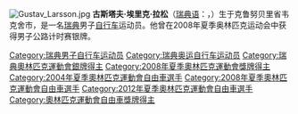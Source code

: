 {{MedalTableTop}}
{{MedalCountry| {{SWE}} }}
{{MedalSport| 男子[[公路自行車運動|公路自行車運動]] }}
{{MedalCompetition|[[奧林匹克運動會|奧林匹克運動會]]}}
{{MedalSilver | [[2008年夏季奧林匹克運動會|2008年北京]]| [[2008年夏季奧林匹克運動會自行車比賽|公路計時賽]]}}
{{MedalBottom}}
[[File:Gustav_Larsson.jpg|thumb]]
'''古斯塔夫·埃里克·拉松'''（[[瑞典语|瑞典语]]：'''{{lang|sv|Gustav Erik Larsson}}'''，{{bd|1980年|9月20日||}}）生于克鲁努贝里省韦克舍市，是一名[[瑞典|瑞典]]男子[[自行车|自行车]]运动员。他曾在2008年夏季奥林匹克运动会中获得男子公路计时赛银牌。

{{Sweden-bio-stub}}
{{DEFAULTSORT:Larsson, Gustav}}
[[Category:瑞典男子自行车运动员|Category:瑞典男子自行车运动员]]
[[Category:瑞典奥运自行车运动员|Category:瑞典奥运自行车运动员]]
[[Category:瑞典奧林匹克運動會銀牌得主|Category:瑞典奧林匹克運動會銀牌得主]]
[[Category:2008年夏季奧林匹克運動會獎牌得主|Category:2008年夏季奧林匹克運動會獎牌得主]]
[[Category:2004年夏季奧林匹克運動會自由車選手|Category:2004年夏季奧林匹克運動會自由車選手]]
[[Category:2008年夏季奧林匹克運動會自由車選手|Category:2008年夏季奧林匹克運動會自由車選手]]
[[Category:2012年夏季奧林匹克運動會自由車選手|Category:2012年夏季奧林匹克運動會自由車選手]]
[[Category:奧林匹克運動會自由車獎牌得主|Category:奧林匹克運動會自由車獎牌得主]]